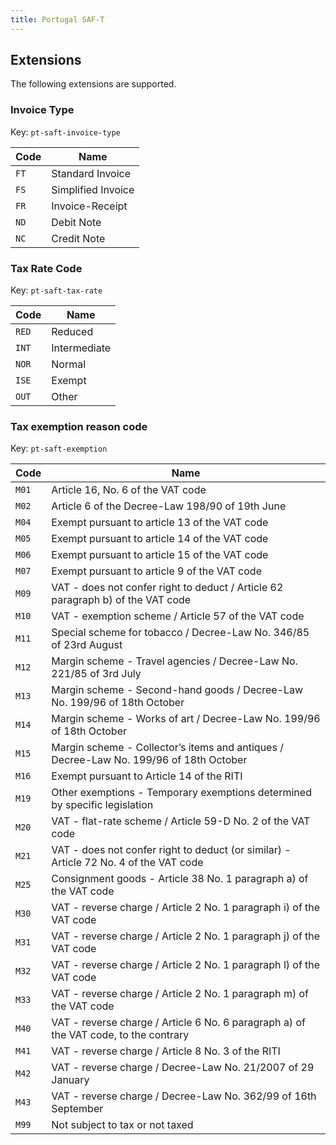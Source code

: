 ```yaml
---
title: Portugal SAF-T
---
```


## Extensions

The following extensions are supported.

### Invoice Type
Key: <code>pt-saft-invoice-type</code>

| Code | Name |
| ---- | ---- |
| <code>FT</code> | Standard Invoice |
| <code>FS</code> | Simplified Invoice |
| <code>FR</code> | Invoice-Receipt |
| <code>ND</code> | Debit Note |
| <code>NC</code> | Credit Note |

### Tax Rate Code
Key: <code>pt-saft-tax-rate</code>

| Code | Name |
| ---- | ---- |
| <code>RED</code> | Reduced |
| <code>INT</code> | Intermediate |
| <code>NOR</code> | Normal |
| <code>ISE</code> | Exempt |
| <code>OUT</code> | Other |

### Tax exemption reason code
Key: <code>pt-saft-exemption</code>

| Code | Name |
| ---- | ---- |
| <code>M01</code> | Article 16, No. 6 of the VAT code |
| <code>M02</code> | Article 6 of the Decree-Law 198/90 of 19th June |
| <code>M04</code> | Exempt pursuant to article 13 of the VAT code |
| <code>M05</code> | Exempt pursuant to article 14 of the VAT code |
| <code>M06</code> | Exempt pursuant to article 15 of the VAT code |
| <code>M07</code> | Exempt pursuant to article 9 of the VAT code |
| <code>M09</code> | VAT - does not confer right to deduct / Article 62 paragraph b) of the VAT code |
| <code>M10</code> | VAT - exemption scheme / Article 57 of the VAT code |
| <code>M11</code> | Special scheme for tobacco / Decree-Law No. 346/85 of 23rd August |
| <code>M12</code> | Margin scheme - Travel agencies / Decree-Law No. 221/85 of 3rd July |
| <code>M13</code> | Margin scheme - Second-hand goods / Decree-Law No. 199/96 of 18th October |
| <code>M14</code> | Margin scheme - Works of art / Decree-Law No. 199/96 of 18th October |
| <code>M15</code> | Margin scheme - Collector’s items and antiques / Decree-Law No. 199/96 of 18th October |
| <code>M16</code> | Exempt pursuant to Article 14 of the RITI |
| <code>M19</code> | Other exemptions - Temporary exemptions determined by specific legislation |
| <code>M20</code> | VAT - flat-rate scheme / Article 59-D No. 2 of the VAT code |
| <code>M21</code> | VAT - does not confer right to deduct (or similar) - Article 72 No. 4 of the VAT code |
| <code>M25</code> | Consignment goods - Article 38 No. 1 paragraph a) of the VAT code |
| <code>M30</code> | VAT - reverse charge / Article 2 No. 1 paragraph i) of the VAT code |
| <code>M31</code> | VAT - reverse charge / Article 2 No. 1 paragraph j) of the VAT code |
| <code>M32</code> | VAT - reverse charge / Article 2 No. 1 paragraph l) of the VAT code |
| <code>M33</code> | VAT - reverse charge / Article 2 No. 1 paragraph m) of the VAT code |
| <code>M40</code> | VAT - reverse charge / Article 6 No. 6 paragraph a) of the VAT code, to the contrary |
| <code>M41</code> | VAT - reverse charge / Article 8 No. 3 of the RITI |
| <code>M42</code> | VAT - reverse charge / Decree-Law No. 21/2007 of 29 January |
| <code>M43</code> | VAT - reverse charge / Decree-Law No. 362/99 of 16th September |
| <code>M99</code> | Not subject to tax or not taxed |